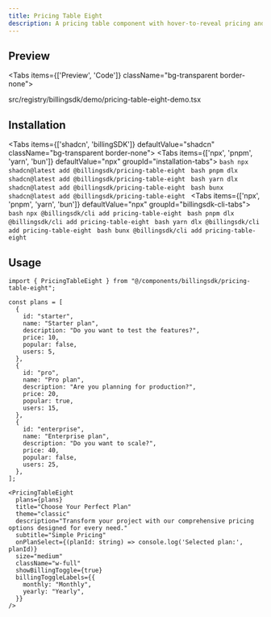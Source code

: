 ```yaml
---
title: Pricing Table Eight
description: A pricing table component with hover-to-reveal pricing and features.
---
```


## Preview

<Tabs items={['Preview', 'Code']} className="bg-transparent border-none">
  <Tab value="Preview" className="border-none bg-transparent p-0 mt-3">
    <PreviewComponents>
      <PricingTableEightDemo />
    </PreviewComponents>
  </Tab>

  <Tab value="Code" className="mt-3">
    <include cwd lang="tsx" meta='title="src/registry/billingsdk/demo/pricing-table-eight-demo.tsx"'>src/registry/billingsdk/demo/pricing-table-eight-demo.tsx</include>
  </Tab>

</Tabs>

## Installation

<Tabs items={['shadcn', 'billingSDK']} defaultValue="shadcn" className="bg-transparent border-none">
  <Tab value="shadcn" className="border-none bg-transparent p-0 mt-3">
    <Tabs items={['npx', 'pnpm', 'yarn', 'bun']} defaultValue="npx" groupId="installation-tabs">
      <Tab value="npx">
        ```bash
        npx shadcn@latest add @billingsdk/pricing-table-eight
        ```
      </Tab>
      <Tab value="pnpm">
        ```bash
        pnpm dlx shadcn@latest add @billingsdk/pricing-table-eight
        ```
      </Tab>
      <Tab value="yarn">
        ```bash
        yarn dlx shadcn@latest add @billingsdk/pricing-table-eight
        ```
      </Tab>
      <Tab value="bun">
        ```bash
        bunx shadcn@latest add @billingsdk/pricing-table-eight
        ```
      </Tab>
    </Tabs>
  </Tab>
  <Tab value="billingSDK" className="border-none bg-transparent p-0 mt-3">
    <Tabs items={['npx', 'pnpm', 'yarn', 'bun']} defaultValue="npx" groupId="billingsdk-cli-tabs">
      <Tab value="npx">
        ```bash
        npx @billingsdk/cli add pricing-table-eight
        ```
      </Tab>
      <Tab value="pnpm">
        ```bash
        pnpm dlx @billingsdk/cli add pricing-table-eight
        ```
      </Tab>
      <Tab value="yarn">
        ```bash
        yarn dlx @billingsdk/cli add pricing-table-eight
        ```
      </Tab>
      <Tab value="bun">
        ```bash
        bunx @billingsdk/cli add pricing-table-eight
        ```
      </Tab>
    </Tabs>
  </Tab>
</Tabs>

## Usage

```tsx
import { PricingTableEight } from "@/components/billingsdk/pricing-table-eight";

const plans = [
  {
    id: "starter",
    name: "Starter plan",
    description: "Do you want to test the features?",
    price: 10,
    popular: false,
    users: 5,
  },
  {
    id: "pro",
    name: "Pro plan",
    description: "Are you planning for production?",
    price: 20,
    popular: true,
    users: 15,
  },
  {
    id: "enterprise",
    name: "Enterprise plan",
    description: "Do you want to scale?",
    price: 40,
    popular: false,
    users: 25,
  },
];

<PricingTableEight
  plans={plans}
  title="Choose Your Perfect Plan"
  theme="classic"
  description="Transform your project with our comprehensive pricing options designed for every need."
  subtitle="Simple Pricing"
  onPlanSelect={(planId: string) => console.log('Selected plan:', planId)}
  size="medium"
  className="w-full"
  showBillingToggle={true}
  billingToggleLabels={{
    monthly: "Monthly",
    yearly: "Yearly",
  }}
/>
```
